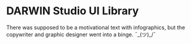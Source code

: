 # DARWIN Studio UI Library

There was supposed to be a motivational text with infographics,
but the copywriter and graphic designer went into a binge.
¯\_(ツ)_/¯

